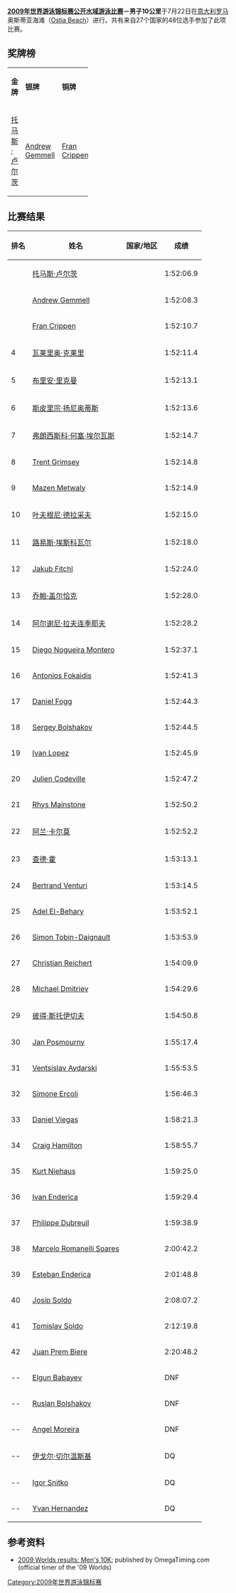 {{Link style|time=2015-12-13T12:19:26+00:00}}
{{2009年世界游泳锦标赛}}

{{main|2009年世界游泳锦标赛公开水域游泳比赛}}

'''[[2009年世界游泳锦标赛公开水域游泳比赛|2009年世界游泳锦标赛公开水域游泳比赛]]－男子10公里'''于7月22日在[[意大利|意大利]][[罗马市|罗马]]奥斯蒂亚海滩（[[:en:Ostia_(quarter_of_Rome)|Ostia Beach]]）进行。共有来自27个国家的48位选手参加了此项比赛。

== 奖牌榜 ==

{| class="wikitable" style="text-align:center" width=60%
|- align="center"
| width=20% bgcolor=gold|'''金牌''' || width=20% bgcolor=silver|'''银牌''' || width=20% bgcolor=CC9966|'''铜牌'''
|-
| [[托马斯·卢尔茨|托马斯·卢尔茨]]<br />{{GER}}
| [[Andrew_Gemmell|Andrew Gemmell]]<br />{{USA}}
| [[Fran_Crippen|Fran Crippen]]<br />{{USA}}
|}

== 比赛结果 ==

{| class="wikitable sortable" style="text-align:center;font-family:Arial" width=60%
|-
! 排名 !! 姓名 !! 国家/地区 !! 成绩
|-
| {{gold01}} || align=left| [[托马斯·卢尔茨|托马斯·卢尔茨]] || align=left| {{GER}} || 1:52:06.9
|-
| {{silver02}} || align=left| [[Andrew_Gemmell|Andrew Gemmell]] || align=left| {{USA}} || 1:52:08.3
|-
| {{bronze03}} || align=left| [[Fran_Crippen|Fran Crippen]] || align=left| {{USA}} || 1:52:10.7
|-
| 4 || align=left| [[瓦莱里奥·克莱里|瓦莱里奥·克莱里]] || align=left| {{ITA}} || 1:52:11.4
|-
| 5 || align=left| [[布里安·里克曼|布里安·里克曼]] || align=left| {{BEL}} || 1:52:13.1
|-
| 6 || align=left| [[斯皮里宗·扬尼奥蒂斯|斯皮里宗·扬尼奥蒂斯]] || align=left| {{GRE}} || 1:52:13.6
|-
| 7 || align=left| [[弗朗西斯科·何塞·埃尔瓦斯|弗朗西斯科·何塞·埃尔瓦斯]] || align=left| {{ESP}} || 1:52:14.7
|-
| 8 || align=left| [[Trent_Grimsey|Trent Grimsey]] || align=left| {{AUS}} || 1:52:14.8
|-
| 9 || align=left| [[Mazen_Metwaly|Mazen Metwaly]] || align=left| {{EGY}} || 1:52:14.9
|-
| 10 || align=left| [[叶夫根尼·德拉采夫|叶夫根尼·德拉采夫]] || align=left| {{RUS}} || 1:52:15.0
|-
| 11 || align=left| [[路易斯·埃斯科瓦尔|路易斯·埃斯科瓦尔]] || align=left| {{MEX}} || 1:52:18.0
|-
| 12 || align=left| [[Jakub_Fitchl|Jakub Fitchl]] || align=left| {{CZE}} || 1:52:24.0
|-
| 13 || align=left| [[乔鲍·盖尔恰克|乔鲍·盖尔恰克]] || align=left| {{HUN}} || 1:52:28.0
|-
| 14 || align=left| [[阿尔谢尼·拉夫连季耶夫|阿尔谢尼·拉夫连季耶夫]] || align=left| {{POR}} || 1:52:28.2
|-
| 15 || align=left| [[Diego_Nogueira_Montero|Diego Nogueira Montero]] || align=left| {{ESP}} || 1:52:37.1
|-
| 16 || align=left| [[Antonios_Fokaidis|Antonios Fokaidis]] || align=left| {{GRE}} || 1:52:41.3
|-
| 17 || align=left| [[Daniel_Fogg|Daniel Fogg]] || align=left| {{GBR}} || 1:52:44.3
|-
| 18 || align=left| [[Sergey_Bolshakov|Sergey Bolshakov]] || align=left| {{RUS}} || 1:52:44.5
|-
| 19 || align=left| [[Ivan_Lopez_(swimmer)|Ivan Lopez]] || align=left| {{MEX}} || 1:52:45.9
|-
| 20 || align=left| [[Julien_Codeville|Julien Codeville]] || align=left| {{FRA}} || 1:52:47.2
|-
| 21 || align=left| [[Rhys_Mainstone|Rhys Mainstone]] || align=left| {{AUS}} || 1:52:50.2
|-
| 22 || align=left| [[阿兰·卡尔莫|阿兰·卡尔莫]] || align=left| {{BRA}} || 1:52:52.2
|-
| 23 || align=left| [[查德·霍|查德·霍]] || align=left| {{RSA}} || 1:53:13.1
|-
| 24 || align=left| [[Bertrand_Venturi|Bertrand Venturi]] || align=left| {{FRA}} || 1:53:14.5
|-
| 25 || align=left| [[Adel_El-Behary|Adel El-Behary]] || align=left| {{EGY}} || 1:53:52.1
|-
| 26 || align=left| [[Simon_Tobin-Daignault|Simon Tobin-Daignault]] || align=left| {{CAN}} || 1:53:53.9
|-
| 27 || align=left| [[Christian_Reichert|Christian Reichert]] || align=left| {{GER}} || 1:54:09.9
|-
| 28 || align=left| [[Michael_Dmitriev|Michael Dmitriev]] || align=left| {{ISR}} || 1:54:29.6
|-
| 29 || align=left| [[彼得·斯托伊切夫|彼得·斯托伊切夫]] || align=left| {{BUL}} || 1:54:50.8
|-
| 30 || align=left| [[Jan_Posmourny|Jan Posmourny]] || align=left| {{CZE}} || 1:55:17.4
|-
| 31 || align=left| [[Ventsislav_Aydarski|Ventsislav Aydarski]] || align=left| {{BUL}} || 1:55:53.5
|-
| 32 || align=left| [[Simone_Ercoli|Simone Ercoli]] || align=left|{{ITA}} || 1:56:46.3
|-
| 33 || align=left| [[Daniel_Viegas|Daniel Viegas]] || align=left| {{ESP}} || 1:58:21.3
|-
| 34 || align=left| [[Craig_Hamilton_(swimmer)|Craig Hamilton]] || align=left| {{GBR}} || 1:58:55.7
|-
| 35 || align=left| [[Kurt_Niehaus|Kurt Niehaus]] || align=left| {{CRC}} || 1:59:25.0
|-
| 36 || align=left| [[Ivan_Enderica|Ivan Enderica]] || align=left| {{ECU}} || 1:59:29.4
|-
| 37 || align=left| [[Philippe_Dubreuil|Philippe Dubreuil]] || align=left| {{CAN}} || 1:59:38.9
|-
| 38 || align=left| [[Marcelo_Romanelli_Soares|Marcelo Romanelli Soares]] || align=left| {{BRA}} || 2:00:42.2
|-
| 39 || align=left| [[Esteban_Enderica|Esteban Enderica]] || align=left| {{ECU}} || 2:01:48.8
|-
| 40 || align=left| [[Josip_Soldo|Josip Soldo]] || align=left| {{CRO}} || 2:08:07.2
|-
| 41 || align=left| [[Tomislav_Soldo|Tomislav Soldo]] || align=left| {{CRO}} || 2:12:19.8
|-
| 42 || align=left| [[Juan_Prem_Biere|Juan Prem Biere]] || align=left| {{GUA}} || 2:20:48.2
|-
| -- || align=left| [[Elgun_Babayev|Elgun Babayev]] || align=left| {{AZE}} || DNF
|-
| -- || align=left| [[Ruslan_Bolshakov|Ruslan Bolshakov]] || align=left| {{AZE}} || DNF
|-
| -- || align=left| [[Angel_Moreira|Angel Moreira]] || align=left| {{VEN}} || DNF
|-
| -- || align=left| [[伊戈尔·切尔温斯基|伊戈尔·切尔温斯基]] || align=left| {{UKR}} || DQ
|-
| -- || align=left| [[Igor_Snitko|Igor Snitko]] || align=left| {{UKR}} || DQ
|-
| -- || align=left| [[Yvan_Hernandez|Yvan Hernandez]] || align=left| {{VEN}} || DQ
|}

== 参考资料 ==

* [https://web.archive.org/web/20090806170304/http://www.omegatiming.com/openwater/racearchives/2009/Roma2009/10_km_Mens_Results.pdf 2009 Worlds results: Men's 10K]; published by OmegaTiming.com (official timer of the '09 Worlds)

[[Category:2009年世界游泳锦标赛|Category:2009年世界游泳锦标赛]]